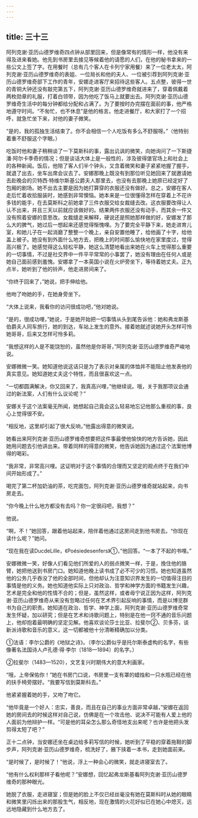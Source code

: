 ```yaml
---
---
---
```

title: 三十三
---



阿列克谢·亚历山德罗维奇四点钟从部里回来，但是像常有的情形一样，他没有来得及进来看她。他先到书房里去接见等候着他的请愿的人们，在他的秘书拿来的一些公文上签了字。在用餐时（总有几个客人在卡列宁家用餐）来了一位老太太，阿列克谢·亚历山德罗维奇的表姐、一位局长和他的夫人、一位被引荐到阿列克谢·亚历山德罗维奇部下工作的青年，安娜走进客厅来招待这些客人。五点整，彼得一世的青铜大钟还没有敲完第五下，阿列克谢·亚历山德罗维奇就进来了，穿着佩戴着两枚勋章的礼服，打着白领带，因为他吃了饭马上就要出去。阿列克谢·亚历山德罗维奇生活中的每分钟都给分配和占满了。为了要按时办完摆在面前的事，他严格地遵守时间。“不匆忙，也不休息”是他的格言。他走进餐厅，和大家打了一个招呼，就急忙坐下来，对他的妻子微笑。

“是的，我的孤独生活结束了。你不会相信一个人吃饭有多么不舒服呀。”（他特别着重不舒服这个字眼。）

吃饭时他和妻子稍稍谈了一下莫斯科的事，露出讥讽的微笑，向她询问了一下斯捷潘·阿尔卡季奇的情况；但是谈话大体上是一般性的，涉及彼得堡官场上和社会上的各种新闻。饭后，他陪了客人们半个钟头，又含着微笑和妻子紧紧地握了握手，就退了出去，坐车出席会议去了。安娜那晚上既没有到那位听见她回来了就邀请她去赴晚会的贝特西·特维尔斯基公爵夫人那里去，也没有去那晚上她原已经定好了包厢的剧场。她不出去主要是因为她打算穿的衣服还没有做好。总之，安娜在客人走后忙着收拾服装时，她感到非常懊恼。她本来是一位很懂得怎样在穿着上不花许多钱的能手，在去莫斯科之前她拿了三件衣服交给女裁缝去改。这衣服要改得让人认不出来，并且三天以前就应该做好的。结果两件衣服还没有动手，而其余一件又没有照着安娜的意思改。女裁缝走来解释，硬说还是照她那样做的好，安娜发了那么大的脾气，她过后一想起来还感觉得惭愧哩。为了要完全平静下来，她走进育儿室，和她儿子在一起消磨了整整一个晚上，亲自安置他睡了，给他画了十字，给他盖上被子。她没有到外面什么地方去，把晚上的时间那么愉快地在家里度过，觉得高兴极了。她感觉得这么轻松平静，她这么清楚地看出来她在火车上觉得那么重要的一切事情，不过是社交界中一件平平常常的小事罢了，她没有理由在任何人或是她自己面前感到羞愧。安娜拿了一本英国小说在火炉旁坐下，等待着她丈夫。正九点半，她听到了他的铃声，他走进房间来了。

“你终于回来了，”她说，把手伸给他。

他吻了吻她的手，在她身旁坐下。

“大体上说来，我看你的访问很成功吧，”他对她说。

“是的，很成功哩，”她说，于是她开始把一切事情从头到尾告诉他：她和弗龙斯基伯爵夫人同车旅行，她的到达，车站上发生的意外。接着她就述说她开头怎样可怜她哥哥，后来又怎样可怜多莉。

“我想这样的人是不能饶恕的，虽然他是你哥哥，”阿列克谢·亚历山德罗维奇严峻地说。

安娜微微一笑。她知道他说这话只是为了表示对亲属的体恤并不能阻止他发表他的真实意见。她知道她丈夫这个特性，而且很喜欢这一点。

“一切都圆满解决，你又回来了，我真高兴哩，”他继续说。哦，关于我那项议会通过的新法案，人们有什么议论呢？”

安娜关于这个法案毫无所闻，她想起自己竟会这么轻易地忘记他那么重视的事，良心上觉得很不安。

“相反地，这里却引起了很大反响，”他露出得意的微笑说。

她看出来阿列克谢·亚历山德罗维奇想要把这件事最使他愉快的地方告诉她，因此她用问题去引他讲出来。带着同样的得意的微笑，他告诉她因为通过这个法案他博得的喝彩。

“我非常，非常高兴哩。这证明对于这个事情的合理而又坚定的观点终于在我们中间开始形成了。”

喝完了第二杯加奶油的茶，吃完面包，阿列克谢·亚历山德罗维奇就站起来，向书房走去。

“你今晚上什么地方都没有去吗？你一定很闷吧，我想？”

他说。

“啊，不！”她回答，跟着他站起来，陪伴着他通过这房间走到他书房去。“你现在读什么呢？”她问。

“现在我在读DucdeLille，《Poésiedesenfers》①，”他回答。“一本了不起的书哩。”

安娜微微一笑，好像人们看见他们所爱的人的弱点微笑一样，于是，挽住他的胳臂，她把他送到书房门口。她知道他晚上读书成了必不可少的习惯。她也知道虽然他的公务几乎吞没了他的全部时间，但他却认为注意知识界发生的一切值得注目的事情是他的义务。她也知道他实际上只对政治、哲学和神学方面的书籍发生兴趣，艺术是完全和他的性情不合的；但是，虽然这样，或者毋宁说正因为这样，阿列克谢·亚历山德罗维奇从来没有忽略过任何在艺术界引起反响的事情，而是以博览群书为自己的职责。她知道在政治、哲学、神学上面，阿列克谢·亚历山德罗维奇常发生怀疑，加以研究；但是在艺术和诗歌问题上，特别是在他一窍不通的音乐问题上，他却抱着最明确的坚定见解。他喜欢谈论莎士比亚、拉斐尔②、贝多芬，谈新派诗歌和音乐的意义，这一切都被他十分清晰精确加以分类。



①法语：李尔公爵的《地狱之诗》。（李尔公爵似乎是托尔斯泰虚构的名字，有些像著名法国诗人卢孔德·得·李尔〔1818—1894〕的名字。）

②拉斐尔（1483—1520），文艺复兴时期伟大的意大利画家。

“哦，上帝保佑你！”她在书房门口说，书房里一支有罩的蜡烛和一只水瓶已经在他的扶手椅旁摆好。“我要写信到莫斯科去。”

他紧紧握着她的手，又吻了吻它。

“他毕竟是一个好人：忠实，善良，而且在自己的事业方面非常卓越，”安娜在返回她的房间去的时候这样对自己说，仿佛是在一个攻击他、说决不可能有人爱上他的人面前为他辩护一样。“可是他的耳朵怎么那么奇怪地支出来呢？也许是他把头发剪得太短了吧？”

正十二点钟，当安娜还坐在桌边给多莉写信的时候，她听到了平稳的穿着拖鞋的脚步声，阿列克谢·亚历山德罗维奇，梳洗好了，腋下挟着一本书，走到她面前来。

“是时候了，是时候了！”他说，浮上一种会心的微笑，就走进寝室去了。

“他有什么权利那样子看他呢？”安娜想，回忆起弗龙斯基看阿列克谢·亚历山德罗维奇的那种眼光。

她脱了衣服，走进寝室；但是她的脸上不仅已经丝毫没有她在莫斯科时从她的眼睛和微笑里闪烁出来的那股生气，相反地，现在激情的火花好似已在她心中熄灭，远远地隐藏到什么地方去了。